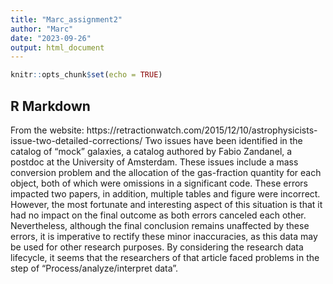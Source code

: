 ```yaml
---
title: "Marc_assignment2"
author: "Marc"
date: "2023-09-26"
output: html_document
---
```


```r
knitr::opts_chunk$set(echo = TRUE)
```

## R Markdown

From the website: https://retractionwatch.com/2015/12/10/astrophysicists-issue-two-detailed-corrections/
Two issues have been identified in the catalog of “mock” galaxies, a catalog authored by Fabio Zandanel, a postdoc at the University of Amsterdam. These issues include a mass conversion problem and the allocation of the gas-fraction quantity for each object, both of which were omissions in a significant code. These errors impacted two papers, in addition, multiple tables and figure were incorrect. However, the most fortunate and interesting aspect of this situation is that it had no impact on the final outcome as both errors canceled each other. Nevertheless, although the final conclusion remains unaffected by these errors, it is imperative to rectify these minor inaccuracies, as this data may be used for other research purposes.
By considering the research data lifecycle, it seems that the researchers of that article faced problems in the step of “Process/analyze/interpret data”.

